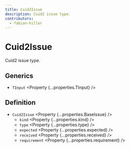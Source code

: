 ```yaml
---
title: Cuid2Issue
description: Cuid2 issue type.
contributors:
  - fabian-hiller
---
```



# Cuid2Issue

Cuid2 issue type.

## Generics

- `TInput` <Property {...properties.TInput} />

## Definition

- `Cuid2Issue` <Property {...properties.BaseIssue} />
  - `kind` <Property {...properties.kind} />
  - `type` <Property {...properties.type} />
  - `expected` <Property {...properties.expected} />
  - `received` <Property {...properties.received} />
  - `requirement` <Property {...properties.requirement} />

